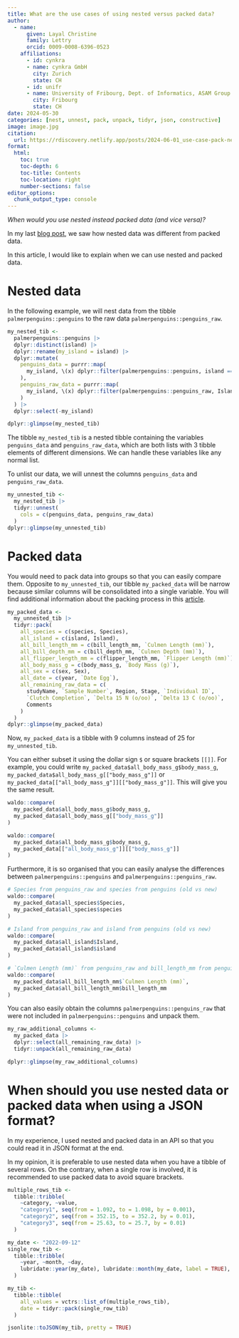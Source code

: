 ```yaml
---
title: What are the use cases of using nested versus packed data?
author:
  - name:
      given: Layal Christine
      family: Lettry
      orcid: 0009-0008-6396-0523
    affiliations:
      - id: cynkra
      - name: cynkra GmbH
        city: Zurich
        state: CH
      - id: unifr
      - name: University of Fribourg, Dept. of Informatics, ASAM Group
        city: Fribourg
        state: CH
date: 2024-05-30
categories: [nest, unnest, pack, unpack, tidyr, json, constructive]
image: image.jpg
citation: 
  url: https://rdiscovery.netlify.app/posts/2024-06-01_use-case-pack-nest/
format:
  html:
    toc: true
    toc-depth: 6
    toc-title: Contents
    toc-location: right
    number-sections: false
editor_options: 
  chunk_output_type: console
---
```


*When would you use nested instead packed data (and vice versa)?*

In my last [blog post](https://rdiscovery.netlify.app/posts/2024-05-30_pack-nest/), we saw how nested data was different from packed data.

In this article, I would like to explain when we can use nested and packed data.

# Nested data

In the following example, we will nest data from the tibble `palmerpenguins::penguins` to the raw data `palmerpenguins::penguins_raw`.

```r
my_nested_tib <-
  palmerpenguins::penguins |>
  dplyr::distinct(island) |>
  dplyr::rename(my_island = island) |>
  dplyr::mutate(
    penguins_data = purrr::map(
      my_island, \(x) dplyr::filter(palmerpenguins::penguins, island == x)
    ),
    penguins_raw_data = purrr::map(
      my_island, \(x) dplyr::filter(palmerpenguins::penguins_raw, Island == x)
    )
  ) |>
  dplyr::select(-my_island)

dplyr::glimpse(my_nested_tib)
```

The tibble `my_nested_tib` is a nested tibble containing the variables `penguins_data` and `penguins_raw_data`, which are both lists with 3 tibble elements of different dimensions.
We can handle these variables like any normal list.

To unlist our data, we will unnest the columns `penguins_data` and `penguins_raw_data`.

```r
my_unnested_tib <-
  my_nested_tib |>
  tidyr::unnest(
    cols = c(penguins_data, penguins_raw_data)
  )
dplyr::glimpse(my_unnested_tib)
```


# Packed data

You would need to pack data into groups so that you can easily compare them. 
Opposite to `my_unnested_tib`, our tibble `my_packed_data` will be narrow because similar columns will be consolidated into a single variable. 
You will find additional information about the packing process in this [article](https://tidyr.tidyverse.org/reference/pack.html).

```r
my_packed_data <-
  my_unnested_tib |>
  tidyr::pack(
    all_species = c(species, Species),
    all_island = c(island, Island),
    all_bill_length_mm = c(bill_length_mm, `Culmen Length (mm)`),
    all_bill_depth_mm = c(bill_depth_mm, `Culmen Depth (mm)`),
    all_flipper_length_mm = c(flipper_length_mm, `Flipper Length (mm)`),
    all_body_mass_g = c(body_mass_g, `Body Mass (g)`),
    all_sex = c(sex, Sex),
    all_date = c(year, `Date Egg`),
    all_remaining_raw_data = c(
      studyName, `Sample Number`, Region, Stage, `Individual ID`,
      `Clutch Completion`, `Delta 15 N (o/oo)`, `Delta 13 C (o/oo)`,
      Comments
    )
  )
dplyr::glimpse(my_packed_data)
```

Now, `my_packed_data` is a tibble with 9 columns instead of 25 for `my_unnested_tib`.

You can either subset it using the dollar sign `$` or square brackets `[[]]`.
For example, you could write `my_packed_data$all_body_mass_g$body_mass_g`, `my_packed_data$all_body_mass_g[["body_mass_g"]]` or `my_packed_data[["all_body_mass_g"]][["body_mass_g"]]`.
This will give you the same result.

```r
waldo::compare(
  my_packed_data$all_body_mass_g$body_mass_g,
  my_packed_data$all_body_mass_g[["body_mass_g"]]
)

waldo::compare(
  my_packed_data$all_body_mass_g$body_mass_g,
  my_packed_data[["all_body_mass_g"]][["body_mass_g"]]
)
```

Furthermore, it is so organised that you can easily analyse the differences between `palmerpenguins::penguins` and `palmerpenguins::penguins_raw`.

```r
# Species from penguins_raw and species from penguins (old vs new)
waldo::compare(
  my_packed_data$all_species$Species,
  my_packed_data$all_species$species
)

# Island from penguins_raw and island from penguins (old vs new)
waldo::compare(
  my_packed_data$all_island$Island,
  my_packed_data$all_island$island
)

# `Culmen Length (mm)` from penguins_raw and bill_length_mm from penguins (old vs new)
waldo::compare(
  my_packed_data$all_bill_length_mm$`Culmen Length (mm)`,
  my_packed_data$all_bill_length_mm$bill_length_mm
)
```

You can also easily obtain the columns `palmerpenguins::penguins_raw` that were not included in `palmerpenguins::penguins` and unpack them.

```r
my_raw_additional_columns <-
  my_packed_data |>
  dplyr::select(all_remaining_raw_data) |>
  tidyr::unpack(all_remaining_raw_data)

dplyr::glimpse(my_raw_additional_columns)
```

# When should you use nested data or packed data when using a JSON format?

In my experience, I used nested and packed data in an API so that you could read it in JSON format at the end.

In my opinion, it is preferable to use nested data when you have a tibble of several rows. 
On the contrary, when a single row is involved, it is recommended to use packed data to avoid square brackets.

```r
multiple_rows_tib <-
  tibble::tribble(
    ~category, ~value,
    "category1", seq(from = 1.092, to = 1.098, by = 0.001),
    "category2", seq(from = 352.15, to = 352.2, by = 0.01),
    "category3", seq(from = 25.63, to = 25.7, by = 0.01)
  )

my_date <- "2022-09-12"
single_row_tib <-
  tibble::tribble(
    ~year, ~month, ~day,
    lubridate::year(my_date), lubridate::month(my_date, label = TRUE), lubridate::day(my_date)
  )

my_tib <-
  tibble::tibble(
    all_values = vctrs::list_of(multiple_rows_tib),
    date = tidyr::pack(single_row_tib)
  )

jsonlite::toJSON(my_tib, pretty = TRUE)
```
